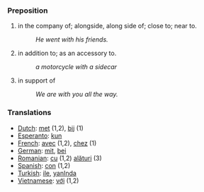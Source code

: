 === Preposition ===
#in the company of; alongside, along side of; close to; near to.
#:''He went with his friends.''
#in addition to; as an accessory to.
#:''a motorcycle with a sidecar''
#in support of
#:''We are with you all the way.''

=== Translations ===
*[[Dutch]]: [[met]] (1,2), [[bij]] (1)
*[[Esperanto]]: [[kun]]
*[[French]]: [[avec]] (1,2), [[chez]] (1)
*[[German]]: [[mit]], [[bei]]
*[[Romanian]]: [[cu]] (1,2) [[alături]] (3)
*[[Spanish]]: [[con]] (1,2)
*[[Turkish]]: [[ile]], [[yanInda]]
*[[Vietnamese]]: [[với]] (1,2)